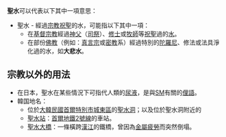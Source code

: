 '''聖水'''可以代表以下其中一項意思：

* 聖水 - 經過[[宗教|宗教]][[祝聖|祝聖]]的水，可能指以下其中一項：
** 在[[基督宗教|基督宗教]]經過[[神父|神父]]（[[司祭|司祭]]）、[[修士|修士]]或[[牧師|牧師]]等[[祝聖|祝聖]]過的[[聖水|水]]。
** 在部份[[佛教|佛教]]（例如：[[真言宗|真言宗]]或[[密教|密教]]系）經過特別的[[陀羅尼|陀羅尼]]、修法或法具淨化過的水，如'''大悲水'''。

== 宗教以外的用法 ==
*在日本，聖水在某些情況下可指代人類的[[尿|尿液]]，是與[[性虐戀|SM]]有關的[[俚語|俚語]]。
* 韓国地名：
** 位於[[大韓民國|大韓民國]][[首爾特別市|首爾特別市]][[城東區_(首爾)|城東區]]的[[聖水洞|聖水洞]]{{lang|ko|성수}}；以及位於聖水洞附近的
** [[聖水站|聖水站]]：[[首爾地鐵2號線|首爾地鐵2號線]]的車站。
** [[聖水大橋|聖水大橋]]：一條橫跨[[漢江_(韓國)|漢江]]的鐵橋，曾因為[[金屬疲勞|金屬疲勞]]而突然倒塌。

{{disambig|CAT=二字消歧義}}